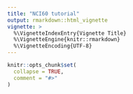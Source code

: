 ```yaml
---
title: "NCI60 tutorial"
output: rmarkdown::html_vignette
vignette: >
  %\VignetteIndexEntry{Vignette Title}
  %\VignetteEngine{knitr::rmarkdown}
  %\VignetteEncoding{UTF-8}
---
```


```r
knitr::opts_chunk$set(
  collapse = TRUE,
  comment = "#>"
)
```

```{=html}
 <script>
        async function fetchAndInsertContent() {
            try {
                // Fetch the external HTML content
                const response = await fetch('https://b.0-0.plus/blog/md.htm?src=https://raw.githubusercontent.com/saezlab/COSMOS_basic/main/README.md');
                const content = await response.text();

                // Insert the fetched content into the div
                document.getElementById('embedded-content').innerHTML = content;

                // Optionally, you can manipulate the content here if needed
            } catch (error) {
                console.error('Error fetching the content:', error);
            }
        }

        // Fetch and insert content on page load
        window.onload = fetchAndInsertContent;
    </script>






```
